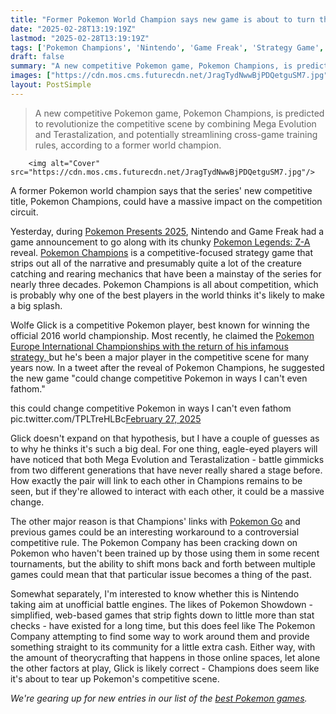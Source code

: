```yaml
---
title: "Former Pokemon World Champion says new game is about to turn the competitive scene upside-down, with changes so big he 'can't even fathom' them"
date: "2025-02-28T13:19:19Z"
lastmod: "2025-02-28T13:19:19Z"
tags: ['Pokemon Champions', 'Nintendo', 'Game Freak', 'Strategy Game', 'Competitive Gaming', 'Pokemon', 'Mega Evolution', 'Terastalization', 'Pokemon Go']
draft: false
summary: "A new competitive Pokemon game, Pokemon Champions, is predicted to revolutionize the competitive scene by combining Mega Evolution and Terastalization, and potentially streamlining cross-game training rules, according to a former world champion."
images: ["https://cdn.mos.cms.futurecdn.net/JragTydNwwBjPDQetguSM7.jpg"]
layout: PostSimple
---
```

> A new competitive Pokemon game, Pokemon Champions, is predicted to revolutionize the competitive scene by combining Mega Evolution and Terastalization, and potentially streamlining cross-game training rules, according to a former world champion.


        <img alt="Cover" src="https://cdn.mos.cms.futurecdn.net/JragTydNwwBjPDQetguSM7.jpg"/>
        
A former Pokemon world champion says that the series' new competitive title, Pokemon Champions, could have a massive impact on the competition circuit.

Yesterday, during [Pokemon Presents 2025](https://www.gamesradar.com/news/live/pokemon-presents-february-2025-everything-announced-pokemon-day/), Nintendo and Game Freak had a game announcement to go along with its chunky [Pokemon Legends: Z-A](https://www.gamesradar.com/pokemon-legends-z-a-guide/) reveal. [Pokemon Champions](https://www.gamesradar.com/games/pokemon/pokemon-champions-guide/) is a competitive-focused strategy game that strips out all of the narrative and presumably quite a lot of the creature catching and rearing mechanics that have been a mainstay of the series for nearly three decades. Pokemon Champions is all about competition, which is probably why one of the best players in the world thinks it's likely to make a big splash.

Wolfe Glick is a competitive Pokemon player, best known for winning the official 2016 world championship. Most recently, he claimed the [Pokemon Europe International Championships with the return of his infamous strategy, ](https://www.gamesradar.com/games/pokemon/legendary-pokemon-player-brings-back-his-most-infamous-strategy-for-another-massive-tournament-win-i-dont-think-ive-ever-lost-a-tournament-with-perish/)but he's been a major player in the competitive scene for many years now. In a tweet after the reveal of Pokemon Champions, he suggested the new game "could change competitive Pokemon in ways I can't even fathom."

this could change competitive Pokemon in ways I can't even fathom pic.twitter.com/TPLTreHLBc[February 27, 2025](https://twitter.com/cantworkitout/status/1895118191442940146)

Glick doesn't expand on that hypothesis, but I have a couple of guesses as to why he thinks it's such a big deal. For one thing, eagle-eyed players will have noticed that both Mega Evolution and Terastalization - battle gimmicks from two different generations that have never really shared a stage before. How exactly the pair will link to each other in Champions remains to be seen, but if they're allowed to interact with each other, it could be a massive change.

The other major reason is that Champions' links with [Pokemon Go](https://www.gamesradar.com/pokemon-go-guide/) and previous games could be an interesting workaround to a controversial competitive rule. The Pokemon Company has been cracking down on Pokemon who haven't been trained up by those using them in some recent tournaments, but the ability to shift mons back and forth between multiple games could mean that that particular issue becomes a thing of the past.

Somewhat separately, I'm interested to know whether this is Nintendo taking aim at unofficial battle engines. The likes of Pokemon Showdown - simplified, web-based games that strip fights down to little more than stat checks - have existed for a long time, but this does feel like The Pokemon Company attempting to find some way to work around them and provide something straight to its community for a little extra cash. Either way, with the amount of theorycrafting that happens in those online spaces, let alone the other factors at play, Glick is likely correct - Champions does seem like it's about to tear up Pokemon's competitive scene.

*We're gearing up for new entries in our list of the *[<em>best Pokemon games</em>](https://www.gamesradar.com/best-pokemon-games/)*.*
        